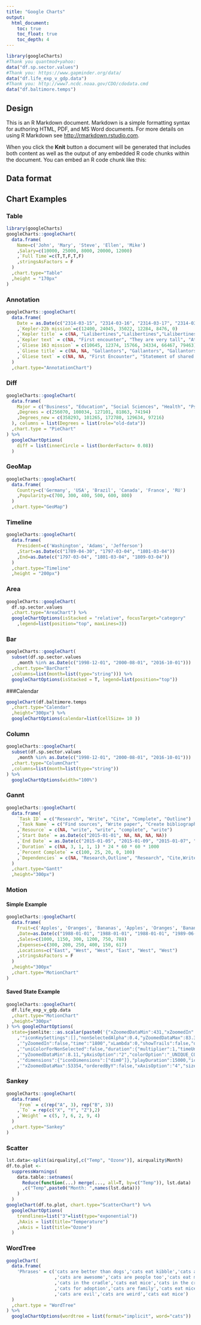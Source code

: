 ```yaml
---
title: "Google Charts"
output:
  html_document:
    toc: true
    toc_float: true
    toc_depth: 4
---
```


```r
library(googleCharts)
#Thank you quantmod+yahoo:
data("df.sp.sector.values")
#Thank you: https://www.gapminder.org/data/
data("df.life_exp_v_gdp.data")
#Thank you: http://www7.ncdc.noaa.gov/CDO/cdodata.cmd
data("df.baltimore.temps")
```

## Design

This is an R Markdown document. Markdown is a simple formatting syntax for authoring HTML, PDF, and MS Word documents. For more details on using R Markdown see <http://rmarkdown.rstudio.com>.

When you click the **Knit** button a document will be generated that includes both content as well as the output of any embedded R code chunks within the document. You can embed an R code chunk like this:

## Data format

## Chart Examples

### Table
```r
library(googleCharts)
googleCharts::googleChart(
  data.frame(
    Name=c('John', 'Mary', 'Steve', 'Ellen', 'Mike')
    ,Salary=c(10000, 25000, 8000, 20000, 12000)
    ,`Full Time`=c(T,T,F,T,F)
    ,stringsAsFactors = F
  )
  ,chart.type="Table"
  ,height = "170px"
)
```

### Annotation
```r
googleCharts::googleChart(
  data.frame(
    Date = as.Date(c("2314-03-15", "2314-03-16", "2314-03-17", "2314-03-18", "2314-03-19", "2314-03-20"))
    ,`Kepler-22b mission`=c(12400, 24045, 35022, 12284, 8476, 0)
    ,`Kepler title` = c(NA, "Lalibertines","Lalibertines","Lalibertines","Lalibertines","Lalibertines")
    ,`Kepler text` = c(NA, "First encounter", "They are very tall", "Attack on our crew!", "Heavy casualties", "All crew lost")
    ,`Gliese 163 mission` = c(10645, 12374, 15766, 34334, 66467, 79463)
    ,`Gliese title` = c(NA, NA, "Gallantors", "Gallantors", "Gallantors", "Gallantors")
    ,`Gliese text` = c(NA, NA, "First Encounter", "Statement of shared principles", "Mysteries revealed", "Omniscience achieved")
  )
  ,chart.type="AnnotationChart")
```

### Diff
```r
googleCharts::googleChart(
  data.frame(
    Major = c("Business", "Education", "Social Sciences", "Health", "Psychology")
    ,Degrees = c(256070, 108034, 127101, 81863, 74194)
    ,Degrees_new = c(358293, 101265, 172780, 129634, 97216)
  ), columns = list(Degrees = list(role="old-data"))
  ,chart.type = "PieChart"
) %>%
  googleChartOptions(
    diff = list(innerCircle = list(borderFactor= 0.08))
  )
```

### GeoMap
```r
googleCharts::googleChart(
  data.frame(
    Country=c('Germany', 'USA', 'Brazil', 'Canada', 'France', 'RU')
    ,Popularity=c(700, 300, 400, 500, 600, 800)
  )
  ,chart.type="GeoMap")
```

### Timeline
```r
googleCharts::googleChart(
  data.frame(
    President=c('Washington', 'Adams', 'Jefferson')
    ,Start=as.Date(c("1789-04-30", "1797-03-04", "1801-03-04"))
    ,End=as.Date(c("1797-03-04", "1801-03-04", "1809-03-04"))
  )
  ,chart.type="Timeline"
  ,height = "200px")
```

### Area
```r
googleCharts::googleChart(
  df.sp.sector.values
  ,chart.type="AreaChart") %>%
  googleChartOptions(isStacked = "relative", focusTarget="category"
    ,legend=list(position="top", maxLines=3))
```

### Bar
```r
googleCharts::googleChart(
  subset(df.sp.sector.values
    ,month %in% as.Date(c("1998-12-01", "2000-08-01", "2016-10-01")))
  ,chart.type="BarChart"
  ,columns=list(month=list(type="string"))) %>%
  googleChartOptions(isStacked = T, legend=list(position="top"))
```

###Calendar
```r
googleChart(df.baltimore.temps
  ,chart.type="Calendar"
  ,height="300px") %>% 
  googleChartOptions(calendar=list(cellSize= 10 ))
```

### Column
```r
googleCharts::googleChart(
  subset(df.sp.sector.values
    ,month %in% as.Date(c("1998-12-01", "2000-08-01", "2016-10-01")))
  ,chart.type="ColumnChart"
  ,columns=list(month=list(type="string"))
) %>%
  googleChartOptions(width="100%")

```

### Gannt

```r
googleCharts::googleChart(
  data.frame(
    `Task ID` = c("Research", "Write", "Cite", "Complete", "Outline")
    ,`Task Name` = c("Find sources", "Write paper", "Create bibliography", "Hand in paper", "Outline paper")
    ,`Resource` = c(NA, "write", "write", "complete", "write")
    ,`Start Date` = as.Date(c("2015-01-01", NA, NA, NA, NA))
    ,`End Date` = as.Date(c("2015-01-05", "2015-01-09", "2015-01-07", "2015-01-10", "2015-01-06"))
    ,`Duration` = c(NA, 3, 1, 1, 1) * 24 * 60 * 60 * 1000
    ,`Percent Complete` = c(100, 25, 20, 0, 100)
    ,`Dependencies` = c(NA, "Research,Outline", "Research", "Cite,Write", "Research")
  )
  ,chart.type="Gantt"
  ,height="300px")
```

### Motion

#### Simple Example
```r
googleCharts::googleChart(
  data.frame(
    Fruit=c('Apples', 'Oranges', 'Bananas', 'Apples', 'Oranges', 'Bananas')
    ,Date=as.Date(c("1988-01-01", "1988-01-01", "1988-01-01", "1989-06-01", "1989-06-01", "1989-06-01"))
    ,Sales=c(1000, 1150, 300, 1200, 750, 788)
    ,Expenses=c(300, 200, 250, 400, 150, 617)
    ,Locations=c("East", "West", "West", "East", "West", "West")
    ,stringsAsFactors = F
  )
  ,height="300px"
  ,chart.type="MotionChart"
)
```

#### Saved State Example
```r
googleCharts::googleChart(
  df.life_exp_v_gdp.data
  ,chart.type="MotionChart"
  ,height="300px"
) %>% googleChartOptions(
  state=jsonlite:::as.scalar(paste0('{"xZoomedDataMin":431,"xZoomedIn":false,'
    ,'"iconKeySettings":[],"nonSelectedAlpha":0.4,"yZoomedDataMax":83.3,"yLambda":1,'
    ,'"yZoomedIn":false,"time":"1800","xLambda":0,"showTrails":false,"orderedByX":false,'
    ,'"uniColorForNonSelected":false,"duration":{"multiplier":1,"timeUnit":"D"},'
    ,'"yZoomedDataMin":8.11,"yAxisOption":"2","colorOption":"_UNIQUE_COLOR",'
    ,'"dimensions":{"iconDimensions":["dim0"]},"playDuration":15000,"iconType":"BUBBLE",'
    ,'"xZoomedDataMax":53354,"orderedByY":false,"xAxisOption":"4","sizeOption":"3"}')))
```

### Sankey
```r
googleCharts::googleChart(
  data.frame(
    `From` = c(rep("A", 3), rep("B", 3))
    ,`To` = rep(c("X", "Y", "Z"),2)
    ,`Weight` = c(5, 7, 6, 2, 9, 4)
  )
  ,chart.type="Sankey"
)
```

### Scatter
```r
lst.data<-split(airquality[,c("Temp", "Ozone")], airquality$Month)
df.to.plot <-
  suppressWarnings(
    data.table::setnames(
      Reduce(function(...) merge(..., all=T, by=c("Temp")), lst.data)
      ,c("Temp",paste0("Month: ",names(lst.data)))
    )
  )
googleChart(df.to.plot, chart.type="ScatterChart") %>%
  googleChartOptions(
    trendlines=list("3"=list(type="exponential"))
    ,hAxis = list(title="Temperature")
    ,vAxis = list(title="Ozone")
  )
```

### WordTree
```r
googleChart(
  data.frame(
    'Phrases' = c('cats are better than dogs','cats eat kibble','cats are better than hamsters'
                  ,'cats are awesome','cats are people too','cats eat mice','cats meowing'
                  ,'cats in the cradle','cats eat mice','cats in the cradle lyrics','cats eat kibble'
                  ,'cats for adoption','cats are family','cats eat mice','cats are better than kittens'
                  ,'cats are evil','cats are weird','cats eat mice')
  )
  ,chart.type = "WordTree"
) %>%
  googleChartOptions(wordtree = list(format="implicit", word="cats"))
```